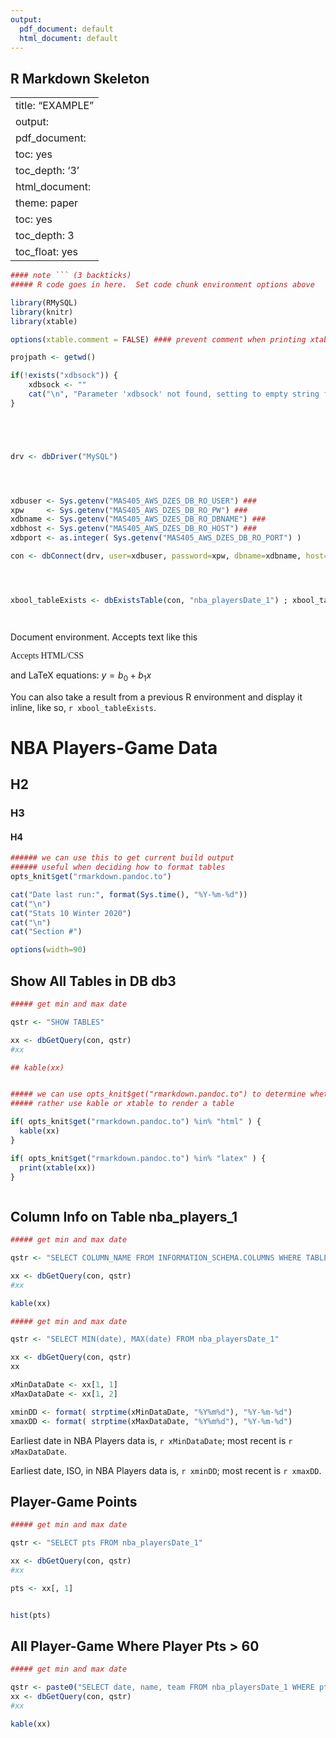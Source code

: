 ```yaml
---
output:
  pdf_document: default
  html_document: default
---
```



## R Markdown Skeleton



---
title: "EXAMPLE"
output:
  pdf_document:
    toc: yes
    toc_depth: '3'
  html_document:
    theme: paper
    toc: yes
    toc_depth: 3
    toc_float: yes
---






```r

#### note ``` (3 backticks)
##### R code goes in here.  Set code chunk environment options above

library(RMySQL)
library(knitr)
library(xtable)

options(xtable.comment = FALSE) #### prevent comment when printing xtable latex

projpath <- getwd()

if(!exists("xdbsock")) {
    xdbsock <- ""
    cat("\n", "Parameter 'xdbsock' not found, setting to empty string for general usage", "\n")
}





drv <- dbDriver("MySQL")




xdbuser <- Sys.getenv("MAS405_AWS_DZES_DB_RO_USER") ### 
xpw     <- Sys.getenv("MAS405_AWS_DZES_DB_RO_PW") ### 
xdbname <- Sys.getenv("MAS405_AWS_DZES_DB_RO_DBNAME") ### 
xdbhost <- Sys.getenv("MAS405_AWS_DZES_DB_RO_HOST") ###
xdbport <- as.integer( Sys.getenv("MAS405_AWS_DZES_DB_RO_PORT") )

con <- dbConnect(drv, user=xdbuser, password=xpw, dbname=xdbname, host=xdbhost, port=xdbport, unix.sock=xdbsock)




xbool_tableExists <- dbExistsTable(con, "nba_playersDate_1") ; xbool_tableExists




```


Document environment.  Accepts text like this


<p style='font-family:Verdana;'> Accepts HTML/CSS </p>


and LaTeX equations: $y=b_0 + b_1 x$


You can also take a result from a previous R environment and display it inline, like so, `r xbool_tableExists`.


# NBA Players-Game Data

## H2

### H3

#### H4




```r

###### we can use this to get current build output
###### useful when deciding how to format tables
opts_knit$get("rmarkdown.pandoc.to")

cat("Date last run:", format(Sys.time(), "%Y-%m-%d"))
cat("\n")
cat("Stats 10 Winter 2020")
cat("\n")
cat("Section #")

options(width=90)

```




## Show All Tables in DB db3

```r

##### get min and max date

qstr <- "SHOW TABLES"

xx <- dbGetQuery(con, qstr)
#xx

## kable(xx)



```

```r

##### we can use opts_knit$get("rmarkdown.pandoc.to") to determine whether we'd 
##### rather use kable or xtable to render a table 

if( opts_knit$get("rmarkdown.pandoc.to") %in% "html" ) {
  kable(xx)
}

if( opts_knit$get("rmarkdown.pandoc.to") %in% "latex" ) {
  print(xtable(xx))
}



```


## Column Info on Table nba_players_1

```r

##### get min and max date

qstr <- "SELECT COLUMN_NAME FROM INFORMATION_SCHEMA.COLUMNS WHERE TABLE_NAME='nba_playersDate_1'"

xx <- dbGetQuery(con, qstr)
#xx

kable(xx)

```






```r

##### get min and max date

qstr <- "SELECT MIN(date), MAX(date) FROM nba_playersDate_1"

xx <- dbGetQuery(con, qstr)
xx

xMinDataDate <- xx[1, 1]
xMaxDataDate <- xx[1, 2]

xminDD <- format( strptime(xMinDataDate, "%Y%m%d"), "%Y-%m-%d")
xmaxDD <- format( strptime(xMaxDataDate, "%Y%m%d"), "%Y-%m-%d")

```





Earliest date in NBA Players data is, `r xMinDataDate`; most recent is `r xMaxDataDate`.


Earliest date, ISO, in NBA Players data is, `r xminDD`; most recent is `r xmaxDD`.



## Player-Game Points

```r

##### get min and max date

qstr <- "SELECT pts FROM nba_playersDate_1"

xx <- dbGetQuery(con, qstr)
#xx

pts <- xx[, 1]


hist(pts)


```


\newpage

## All Player-Game Where Player Pts > 60

```r

##### get min and max date

qstr <- paste0("SELECT date, name, team FROM nba_playersDate_1 WHERE pts > 60")
xx <- dbGetQuery(con, qstr)
#xx

kable(xx)


```





